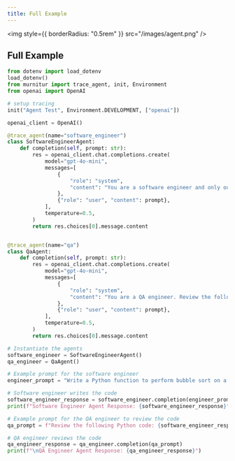 ```yaml
---
title: Full Example
---
```


<img style={{ borderRadius: "0.5rem" }} src="/images/agent.png" />

## Full Example

```python
from dotenv import load_dotenv
load_dotenv()
from murnitur import trace_agent, init, Environment
from openai import OpenAI

# setup tracing
init("Agent Test", Environment.DEVELOPMENT, ["openai"])

openai_client = OpenAI()

@trace_agent(name="software_engineer")
class SoftwareEngineerAgent:
    def completion(self, prompt: str):
        res = openai_client.chat.completions.create(
            model="gpt-4o-mini",
            messages=[
                {
                    "role": "system",
                    "content": "You are a software engineer and only output Python code, no markdown tags.",
                },
                {"role": "user", "content": prompt},
            ],
            temperature=0.5,
        )
        return res.choices[0].message.content


@trace_agent(name="qa")
class QaAgent:
    def completion(self, prompt: str):
        res = openai_client.chat.completions.create(
            model="gpt-4o-mini",
            messages=[
                {
                    "role": "system",
                    "content": "You are a QA engineer. Review the following Python code, approve it, or recommend updates using comments. Only output Python code, no markdown tags.",
                },
                {"role": "user", "content": prompt},
            ],
            temperature=0.5,
        )
        return res.choices[0].message.content

# Instantiate the agents
software_engineer = SoftwareEngineerAgent()
qa_engineer = QaAgent()   

# Example prompt for the software engineer
engineer_prompt = "Write a Python function to perform bubble sort on a list of numbers."

# Software engineer writes the code
software_engineer_response = software_engineer.completion(engineer_prompt)
print(f"Software Engineer Agent Response: {software_engineer_response}")

# Example prompt for the QA engineer to review the code
qa_prompt = f"Review the following Python code: {software_engineer_response}"

# QA engineer reviews the code
qa_engineer_response = qa_engineer.completion(qa_prompt)
print(f"\nQA Engineer Agent Response: {qa_engineer_response}")

```

